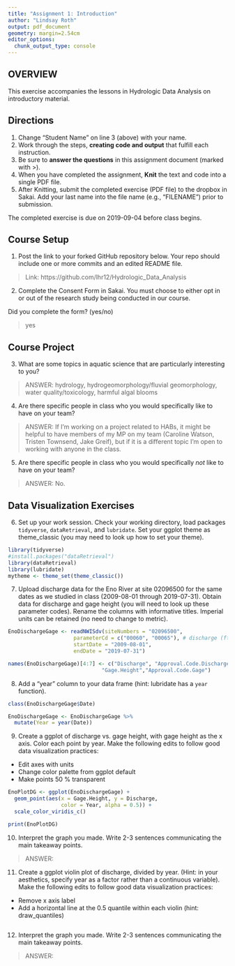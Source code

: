 ```yaml
---
title: "Assignment 1: Introduction"
author: "Lindsay Roth"
output: pdf_document
geometry: margin=2.54cm
editor_options: 
  chunk_output_type: console
---
```


## OVERVIEW

This exercise accompanies the lessons in Hydrologic Data Analysis on introductory material. 

## Directions
1. Change "Student Name" on line 3 (above) with your name.
3. Work through the steps, **creating code and output** that fulfill each instruction.
4. Be sure to **answer the questions** in this assignment document (marked with >).
6. When you have completed the assignment, **Knit** the text and code into a single PDF file.
8. After Knitting, submit the completed exercise (PDF file) to the dropbox in Sakai. Add your last name into the file name (e.g., "FILENAME") prior to submission.

The completed exercise is due on 2019-09-04 before class begins.

## Course Setup
1. Post the link to your forked GitHub repository below. Your repo should include one or more commits and an edited README file.  

>  Link: https://github.com/lhr12/Hydrologic_Data_Analysis

2. Complete the Consent Form in Sakai. You must choose to either opt in or out of the research study being conducted in our course.

Did you complete the form? (yes/no)

> yes

## Course Project

3. What are some topics in aquatic science that are particularly interesting to you?

> ANSWER: hydrology, hydrogeomorphology/fluvial geomorphology, water quality/toxicology, harmful algal blooms

4. Are there specific people in class who you would specifically like to have on your team?

> ANSWER: If I'm working on a project related to HABs, it might be helpful to have members of my MP on my team (Caroline Watson, Tristen Townsend, Jake Greif), but if it is a different topic I'm open to working with anyone in the class.

5. Are there specific people in class who you would specifically *not* like to have on your team?

> ANSWER: No.

## Data Visualization Exercises

6. Set up your work session. Check your working directory, load packages `tidyverse`,  `dataRetrieval`, and `lubridate`. Set your ggplot theme as theme_classic (you may need to look up how to set your theme).

```r
library(tidyverse)
#install.packages("dataRetrieval")
library(dataRetrieval)
library(lubridate)
mytheme <- theme_set(theme_classic())
```

7. Upload discharge data for the Eno River at site 02096500 for the same dates as we studied in class (2009-08-01 through 2019-07-31). Obtain data for discharge and gage height (you will need to look up these parameter codes). Rename the columns with informative titles. Imperial units can be retained (no need to change to metric).

```r
EnoDischargeGage <- readNWISdv(siteNumbers = "02096500",
                     parameterCd = c("00060", "00065"), # discharge (ft3/s) & gage height (ft)
                     startDate = "2009-08-01",
                     endDate = "2019-07-31")

names(EnoDischargeGage)[4:7] <- c("Discharge", "Approval.Code.Discharge",
                              "Gage.Height","Approval.Code.Gage")

```

8. Add a "year" column to your data frame (hint: lubridate has a `year` function).

```r
class(EnoDischargeGage$Date)

EnoDischargeGage <- EnoDischargeGage %>%
  mutate(Year = year(Date))
```

9. Create a ggplot of discharge vs. gage height, with gage height as the x axis. Color each point by year. Make the following edits to follow good data visualization practices: 

* Edit axes with units
* Change color palette from ggplot default
* Make points 50 % transparent

```r
EnoPlotDG <- ggplot(EnoDischargeGage) +
  geom_point(aes(x = Gage.Height, y = Discharge, 
                 color = Year, alpha = 0.5)) +
  scale_color_viridis_c()

print(EnoPlotDG)
```

10. Interpret the graph you made. Write 2-3 sentences communicating the main takeaway points. 

> ANSWER: 

11. Create a ggplot violin plot of discharge, divided by year. (Hint: in your aesthetics, specify year as a factor rather than a continuous variable). Make the following edits to follow good data visualization practices: 

* Remove x axis label
* Add a horizontal line at the 0.5 quantile within each violin (hint: draw_quantiles)
```r

```

12. Interpret the graph you made. Write 2-3 sentences communicating the main takeaway points. 

> ANSWER: 
